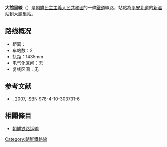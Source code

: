 '''大館里線'''（{{kor|名=北|諺=대관리선|漢=大館里線|羅=Taegwanri sŏn|f=y}}）是[[朝鮮民主主義人民共和國|朝鮮民主主義人民共和國]]的一條[[鐵道|鐵道]]線路，站點為[[平安北道|平安北道]]的[[新溫站|新溫站]]到[[大館里站|大館里站]]。

==路线概况==
*距离：
*车站数：2
*轨距：1435mm
*电气化区间：无
*复线区间：无

==参考文献==
* {{lang|ja|国分隼人, 《将軍様の鉄道 北朝鮮鉄道事情》, 新潮社}}, 2007, ISBN 978-4-10-303731-6

==相關條目==
*[[朝鮮铁路运输|朝鮮铁路运输]]

{{朝鮮鐵路線}}
{{大館里線}}

[[Category:朝鮮鐵路線|Category:朝鮮鐵路線]]